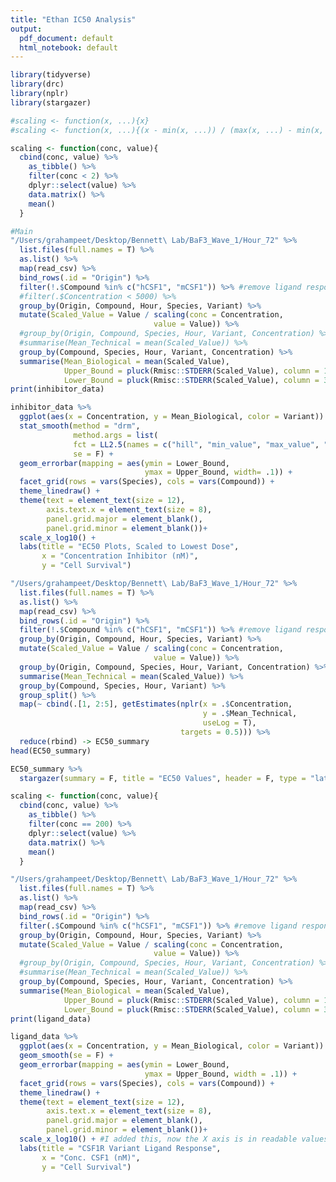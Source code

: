 ```yaml
---
title: "Ethan IC50 Analysis"
output:
  pdf_document: default
  html_notebook: default
---
```


```r
library(tidyverse)
library(drc)
library(nplr)
library(stargazer)
```

```r
#scaling <- function(x, ...){x}
#scaling <- function(x, ...){(x - min(x, ...)) / (max(x, ...) - min(x, ...))}

scaling <- function(conc, value){
  cbind(conc, value) %>%
    as_tibble() %>%
    filter(conc < 2) %>% 
    dplyr::select(value) %>%
    data.matrix() %>%
    mean() 
  }

#Main
"/Users/grahampeet/Desktop/Bennett\ Lab/BaF3_Wave_1/Hour_72" %>% 
  list.files(full.names = T) %>%
  as.list() %>%
  map(read_csv) %>%
  bind_rows(.id = "Origin") %>%
  filter(!.$Compound %in% c("hCSF1", "mCSF1")) %>% #remove ligand response assays
  #filter(.$Concentration < 5000) %>%
  group_by(Origin, Compound, Hour, Species, Variant) %>% 
  mutate(Scaled_Value = Value / scaling(conc = Concentration,
                                value = Value)) %>% 
  #group_by(Origin, Compound, Species, Hour, Variant, Concentration) %>%
  #summarise(Mean_Technical = mean(Scaled_Value)) %>%
  group_by(Compound, Species, Hour, Variant, Concentration) %>%
  summarise(Mean_Biological = mean(Scaled_Value),
            Upper_Bound = pluck(Rmisc::STDERR(Scaled_Value), column = 1), 
            Lower_Bound = pluck(Rmisc::STDERR(Scaled_Value), column = 3)) -> inhibitor_data
print(inhibitor_data)
```


```r
inhibitor_data %>% 
  ggplot(aes(x = Concentration, y = Mean_Biological, color = Variant)) + 
  stat_smooth(method = "drm",
              method.args = list(
              fct = LL2.5(names = c("hill", "min_value", "max_value", "ec_50", "extra"))),
              se = F) +
  geom_errorbar(mapping = aes(ymin = Lower_Bound, 
                              ymax = Upper_Bound, width= .1)) +
  facet_grid(rows = vars(Species), cols = vars(Compound)) +
  theme_linedraw() +
  theme(text = element_text(size = 12),
        axis.text.x = element_text(size = 8),
        panel.grid.major = element_blank(), 
        panel.grid.minor = element_blank())+
  scale_x_log10() + 
  labs(title = "EC50 Plots, Scaled to Lowest Dose", 
       x = "Concentration Inhibitor (nM)", 
       y = "Cell Survival")
```

```r
"/Users/grahampeet/Desktop/Bennett\ Lab/BaF3_Wave_1/Hour_72" %>% 
  list.files(full.names = T) %>%
  as.list() %>%
  map(read_csv) %>%
  bind_rows(.id = "Origin") %>%
  filter(!.$Compound %in% c("hCSF1", "mCSF1")) %>% #remove ligand response assays
  group_by(Origin, Compound, Hour, Species, Variant) %>% 
  mutate(Scaled_Value = Value / scaling(conc = Concentration,
                                value = Value)) %>% 
  group_by(Origin, Compound, Species, Hour, Variant, Concentration) %>%
  summarise(Mean_Technical = mean(Scaled_Value)) %>%
  group_by(Compound, Species, Hour, Variant) %>%
  group_split() %>%
  map(~ cbind(.[1, 2:5], getEstimates(nplr(x = .$Concentration, 
                                           y = .$Mean_Technical, 
                                           useLog = T), 
                                      targets = 0.5))) %>%
  reduce(rbind) -> EC50_summary
head(EC50_summary)
```

```r
EC50_summary %>%
  stargazer(summary = F, title = "EC50 Values", header = F, type = "latex")
```

```r
scaling <- function(conc, value){
  cbind(conc, value) %>%
    as_tibble() %>%
    filter(conc == 200) %>% 
    dplyr::select(value) %>%
    data.matrix() %>%
    mean() 
  }

"/Users/grahampeet/Desktop/Bennett\ Lab/BaF3_Wave_1/Hour_72" %>% 
  list.files(full.names = T) %>%
  as.list() %>%
  map(read_csv) %>%
  bind_rows(.id = "Origin") %>%
  filter(.$Compound %in% c("hCSF1", "mCSF1")) %>% #remove ligand response assays
  group_by(Origin, Compound, Hour, Species, Variant) %>% 
  mutate(Scaled_Value = Value / scaling(conc = Concentration,
                                value = Value)) %>% 
  #group_by(Origin, Compound, Species, Hour, Variant, Concentration) %>%
  #summarise(Mean_Technical = mean(Scaled_Value)) %>%
  group_by(Compound, Species, Hour, Variant, Concentration) %>%
  summarise(Mean_Biological = mean(Scaled_Value),
            Upper_Bound = pluck(Rmisc::STDERR(Scaled_Value), column = 1), 
            Lower_Bound = pluck(Rmisc::STDERR(Scaled_Value), column = 3)) -> ligand_data
print(ligand_data)
```

```r
ligand_data %>% 
  ggplot(aes(x = Concentration, y = Mean_Biological, color = Variant)) + 
  geom_smooth(se = F) +
  geom_errorbar(mapping = aes(ymin = Lower_Bound, 
                              ymax = Upper_Bound, width = .1)) +
  facet_grid(rows = vars(Species), cols = vars(Compound)) +
  theme_linedraw() +
  theme(text = element_text(size = 12),
        axis.text.x = element_text(size = 8),
        panel.grid.major = element_blank(), 
        panel.grid.minor = element_blank())+
  scale_x_log10() + #I added this, now the X axis is in readable values
  labs(title = "CSF1R Variant Ligand Response", 
       x = "Conc. CSF1 (nM)", 
       y = "Cell Survival")
```

